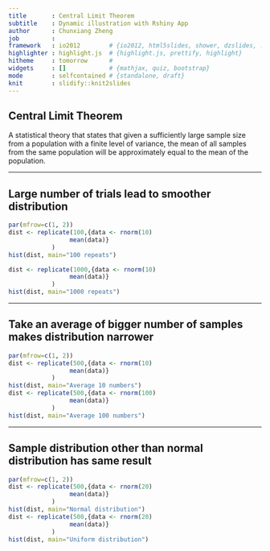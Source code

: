 ```yaml
---
title       : Central Limit Theorem
subtitle    : Dynamic illustration with Rshiny App
author      : Chunxiang Zheng
job         : 
framework   : io2012        # {io2012, html5slides, shower, dzslides, ...}
highlighter : highlight.js  # {highlight.js, prettify, highlight}
hitheme     : tomorrow      # 
widgets     : []            # {mathjax, quiz, bootstrap}
mode        : selfcontained # {standalone, draft}
knit        : slidify::knit2slides
---
```


## Central Limit Theorem
A statistical theory that states that given a sufficiently large sample size from a population with a finite level of variance, the mean of all samples from the same population will be approximately equal to the mean of the population.

---

## Large number of trials lead to smoother distribution

```r
par(mfrow=c(1, 2))
dist <- replicate(100,{data <- rnorm(10)
                 mean(data)}
            )
hist(dist, main="100 repeats")

dist <- replicate(1000,{data <- rnorm(10)
                 mean(data)}
            )
hist(dist, main="1000 repeats")
```

---

## Take an average of bigger number of samples makes distribution narrower
```r
par(mfrow=c(1, 2))
dist <- replicate(500,{data <- rnorm(10)
                 mean(data)}
            )
hist(dist, main="Average 10 numbers")
dist <- replicate(500,{data <- rnorm(100)
                 mean(data)}
            )
hist(dist, main="Average 100 numbers")
```

---

## Sample distribution other than normal distribution has same result

```r
par(mfrow=c(1, 2))
dist <- replicate(500,{data <- rnorm(20)
                 mean(data)}
            )
hist(dist, main="Normal distribution")
dist <- replicate(500,{data <- rnorm(20)
                 mean(data)}
            )
hist(dist, main="Uniform distribution")
```



